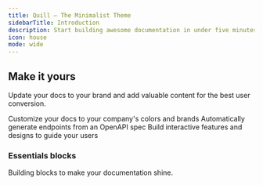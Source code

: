 ```yaml
---
title: Quill — The Minimalist Theme
sidebarTitle: Introduction
description: Start building awesome documentation in under five minutes with the Quill theme.
icon: house
mode: wide
---
```



<CardGroup>
  <HeroCard
    img="https://raw.githubusercontent.com/mintlify/themes/main/quill/images/setting-up.svg"
    title="Setting up your docs"
    description="Everything you need to know about the doc setup process, from start to finish"
    href="/quickstart"
  />
  <HeroCard
    img="https://raw.githubusercontent.com/mintlify/themes/main/quill/images/themes.svg"
    title="Explore themes"
    description="Explore a variety of themes you can use to spice up the look and feel of your documentation"
    href="/quickstart"
  />
</CardGroup>

## Make it yours

Update your docs to your brand and add valuable content for the best user conversion.

<CardGroup cols={3}>
  <Card
    title="Customize Style"
    icon="palette"
    href="https://mintlify.com/docs/settings/global"
  >
    Customize your docs to your company's colors and brands
  </Card>
  <Card
    title="Reference APIs"
    icon="code"
    href="https://mintlify.com/docs/api-playground/openapi"
  >
    Automatically generate endpoints from an OpenAPI spec
  </Card>
  <Card
    title="Add Components"
    icon="screwdriver-wrench"
    href="https://mintlify.com/docs/components/accordion"
  >
    Build interactive features and designs to guide your users
  </Card>
</CardGroup>

### Essentials blocks

Building blocks to make your documentation shine.

<CardGroup cols={3}>
  <Card
    title="Markdown Syntax"
    icon="text-size"
    href="/essentials/markdown"
    horizontal
  />
  <Card
    title="Code Blocks"
    icon="code"
    href="/essentials/code"
    horizontal
  />
  <Card
    title="Global Settings"
    icon="gear"
    href="/essentials/settings"
    horizontal
  />
  <Card
    title="Images and Embeds"
    icon="image"
    href="/essentials/images"
    horizontal
  />
  <Card
    title="Navigation"
    icon="map"
    href="/essentials/navigation"
    horizontal
  />
  <Card
    title="Reusable Snippets"
    icon="recycle"
    href="/essentials/reusable-snippets"
    horizontal
  />
</CardGroup>